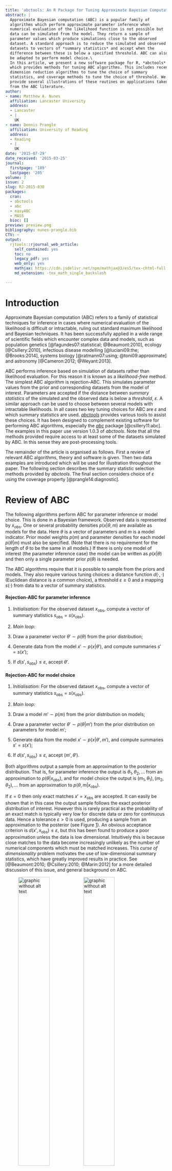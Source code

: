```yaml
---
title: 'abctools: An R Package for Tuning Approximate Bayesian Computation Analyses'
abstract: |
  Approximate Bayesian computation (ABC) is a popular family of
  algorithms which perform approximate parameter inference when
  numerical evaluation of the likelihood function is not possible but
  data can be simulated from the model. They return a sample of
  parameter values which produce simulations close to the observed
  dataset. A standard approach is to reduce the simulated and observed
  datasets to vectors of *summary statistics* and accept when the
  difference between these is below a specified threshold. ABC can also
  be adapted to perform model choice.\
  In this article, we present a new software package for R, *abctools* 
  which provides methods for tuning ABC algorithms. This includes recent
  dimension reduction algorithms to tune the choice of summary
  statistics, and coverage methods to tune the choice of threshold. We
  provide several illustrations of these routines on applications taken
  from the ABC literature.
author:
- name: Matthew A. Nunes
  affiliation: Lancaster University
  address:
  - Lancaster
  - |
    UK
- name: Dennis Prangle
  affiliation: University of Reading
  address:
  - Reading
  - |
    UK
date: '2015-07-29'
date_received: '2015-03-25'
journal:
  firstpage: '189'
  lastpage: '205'
volume: 7
issue: 2
slug: RJ-2015-030
packages:
  cran:
  - abctools
  - abc
  - easyABC
  - MASS
  bioc: []
preview: preview.png
bibliography: nunes-prangle.bib
CTV: ~
output:
  rjtools::rjournal_web_article:
    self_contained: yes
    toc: no
    legacy_pdf: yes
    web_only: yes
    mathjax: https://cdn.jsdelivr.net/npm/mathjax@3/es5/tex-chtml-full.js
    md_extension: -tex_math_single_backslash

---
```


::: article
# Introduction {#sec:intro}

Approximate Bayesian computation (ABC) refers to a family of statistical
techniques for inference in cases where numerical evaluation of the
likelihood is difficult or intractable, ruling out standard maximum
likelihood and Bayesian techniques. It has been successfully applied in
a wide range of scientific fields which encounter complex data and
models, such as population genetics
[@fagundes07:statistical; @Beaumont:2010], ecology [@Csillery:2010],
infectious disease modelling [@luciani09:the; @Brooks:2014], systems
biology [@ratmann07:using; @toni09:approximate] and astronomy
[@Cameron:2012; @Weyant:2013].

ABC performs inference based on simulation of datasets rather than
likelihood evaluation. For this reason it is known as a
*likelihood-free* method. The simplest ABC algorithm is rejection-ABC.
This simulates parameter values from the prior and corresponding
datasets from the model of interest. Parameters are accepted if the
distance between *summary statistics* of the simulated and the observed
data is below a *threshold*, $\varepsilon$. A similar approach can be
used to choose between several models with intractable likelihoods. In
all cases two key tuning choices for ABC are $\varepsilon$ and which
summary statistics are used.
[*abctools*](https://CRAN.R-project.org/package=abctools) provides
various tools to assist these choices. It has been designed to
complement existing software for performing ABC algorithms, especially
the [*abc*](https://CRAN.R-project.org/package=abc) package
[@csillery11:abc]. The examples in this paper use version 1.0.3 of
*abctools*. Note that all the methods provided require access to at
least some of the datasets simulated by ABC. In this sense they are
post-processing tools.

The remainder of the article is organised as follows. First a review of
relevant ABC algorithms, theory and software is given. Then two data
examples are introduced which will be used for illustration throughout
the paper. The following section describes the summary statistic
selection methods provided by *abctools*. The final section considers
choice of $\varepsilon$ using the coverage property
[@prangle14:diagnostic].

# Review of ABC

The following algorithms perform ABC for parameter inference or model
choice. This is done in a Bayesian framework. Observed data is
represented by $x_{\text{obs}}$. One or several probability densities
$p(x|\theta,m)$ are available as models for the data. Here $\theta$ is a
vector of parameters and $m$ is a model indicator. Prior model weights
$p(m)$ and parameter densities for each model $p(\theta|m)$ must also be
specified. (Note that there is no requirement for the length of $\theta$
to be the same in all models.) If there is only one model of interest
(the parameter inference case) the model can be written as $p(x|\theta)$
and then only a single parameter prior $p(\theta)$ is needed.

The ABC algorithms require that it is possible to sample from the priors
and models. They also require various tuning choices: a distance
function $d(\cdot,\cdot)$ (Euclidean distance is a common choice), a
threshold $\varepsilon\geq 0$ and a mapping $s(\cdot)$ from data to a
vector of summary statistics.

#### Rejection-ABC for parameter inference

1.  *Initialisation:* For the observed dataset $x_{\text{obs}}$, compute
    a vector of summary statistics $s_{\text{obs}}=s(x_{\text{obs}})$.

2.  *Main loop:*

3.  Draw a parameter vector $\theta'\sim p(\theta)$ from the prior
    distribution;

4.  Generate data from the model $x'\sim p(x|\theta')$, and compute
    summaries $s'=s(x')$;

5.  If $d(s', s_{\text{obs}}) \leq \varepsilon$, accept $\theta'$.

#### Rejection-ABC for model choice

1.  *Initialisation:* For the observed dataset $x_{\text{obs}}$, compute
    a vector of summary statistics $s_{\text{obs}}=s(x_{\text{obs}})$.

2.  *Main loop:*

3.  Draw a model $m' \sim p(m)$ from the prior distribution on models;

4.  Draw a parameter vector $\theta'\sim p(\theta|m')$ from the prior
    distribution on parameters for model $m'$;

5.  Generate data from the model $x'\sim p(x|\theta',m')$, and compute
    summaries $s'=s(x')$;

6.  If $d(s', s_{\text{obs}}) \leq \varepsilon$, accept $(m', \theta')$.

Both algorithms output a sample from an approximation to the posterior
distribution. That is, for parameter inference the output is
$\theta_1, \theta_2, \ldots$ from an approximation to
$p(\theta | x_{\text{obs}})$, and for model choice the output is
$(m_1, \theta_1), (m_2, \theta_2), \ldots$ from an approximation to
$p(\theta, m | x_{\text{obs}})$.

If $\varepsilon=0$ then only exact matches $x'=x_{\text{obs}}$ are
accepted. It can easily be shown that in this case the output sample
follows the exact posterior distribution of interest. However this is
rarely practical as the probability of an exact match is typically very
low for discrete data or zero for continuous data. Hence a tolerance
$\varepsilon>0$ is used, producing a sample from an approximation to the
posterior (see Figure [1](#fig:rejabc)). An obvious acceptance criterion
is $d(x',x_{\text{obs}}) \leq \varepsilon$, but this has been found to
produce a poor approximation unless the data is low dimensional.
Intuitively this is because close matches to the data become
increasingly unlikely as the number of numerical components which must
be matched increases. This *curse of dimensionality* problem motivates
the use of low-dimensional summary statistics, which have greatly
improved results in practice. See
[@Beaumont:2010; @Csillery:2010; @Marin:2012] for a more detailed
discussion of this issue, and general background on ABC.

<figure id="fig:rejabc">
<p><img src="data.png" style="width:48.0%"
alt="graphic without alt text" /><img src="data2.png"
style="width:48.0%" alt="graphic without alt text" /></p>
<figcaption>Figure 1: A pictorial illustration of the rejection-ABC
algorithm for inference in a single parameter model (details omitted).
The left panel shows simulated parameters and datasets. The solid
horizontal line shows the observed data, and the dashed lines show
acceptance boundaries. The right panel is a histogram and kernel density
estimate of the accepted parameter values. These approximate the
posterior distribution. <span id="fig:rejabc"
label="fig:rejabc"></span></figcaption>
</figure>

Two crucial tuning choices in rejection-ABC are the tolerance
$\varepsilon$ and the summary statistics $s(\cdot)$. Several approaches
have been proposed in the literature to address these choices.
*abctools* implements a range of such summary statistic selection
methods and a method for choosing $\varepsilon$ based on
[@prangle14:diagnostic]. Note that there are many other methods: for
example see [@blum13:a] for a recent review of ABC summary statistic
selection methods and [@csillery11:abc] for choice of $\varepsilon$ by
cross-validation.

There are several ABC algorithms which are more efficient than
rejection-ABC. These concentrate on simulating from models and parameter
values close to previously successful values. These include Markov chain
Monte Carlo [@marjoram03:markov; @sisson+f11] and sequential Monte Carlo
(SMC) techniques
[@sisson07:sequential; @toni09:approximate; @beaumont09:adaptivity; @delmoral12:an].
A complementary approach is to post-process ABC output to reduce the
approximation in using $\varepsilon>0$ by adjusting accepted parameter
values via regression onto the observed summary statistics
[@beaumont02:approximate; @blum10:nonlinear]. In both cases tuning
$\varepsilon$ and $s(\cdot)$ remains of crucial importance. All of the
*abctools* methods can be used with post-processing. Also, all of the
summary statistic selection methods can be adapted for use with other
ABC algorithms and the details of this are discussed below. However the
approach to tuning $\varepsilon$ is applicable to rejection-ABC only.
The reason is that ABC must be repeated under many different
observations, and this is only computationally feasible under
rejection-ABC as the same simulations can be reused each time. Some
alternative methods have been proposed for the choice of $\varepsilon$
in ABC-SMC algorithms, see for example
[@drovandi11:likelihood; @delmoral12:an; @lenormand13:adaptive].

## Existing software

This section details existing software available for ABC, then outlines
how *abctools* provides previously unavailable methodology and how it
can be used alongside other software. Existing software is detailed in
Table [1](#tab:software).

::: {#tab:software}
  ----------------------------------------------------------------------------------------------------------------------------------------------------------------------------------------------------------
  Name                                                      References                                                           Stand-alone            Platform         Models
  --------------------------------------------------------- -------------------------------------------------------------------- ---------------------- ---------------- -----------------------------------
  *abc*                                                     [@csillery11:abc]                                                    No (R package)         All              General

  ABCreg                                                    [@thornton09:automating]                                             Yes                    Linux, OS X      General

  [*easyABC*](https://CRAN.R-project.org/package=easyABC)   [@Jabot:2013]                                                        No (R package)         All              General

  ABCtoolbox                                                [@wegmann10:ABCtoolbox]                                              Yes                    Linux, Windows   Genetics

  Bayes-SSC                                                 [@anderson05:serial]                                                 Yes                    All              Genetics

  DIY-ABC                                                   [@cornuet08:inferring; @cornuet10:inference; @cornuet2014:diyabc2]   Yes                    All              Genetics

  msBayes                                                   [@hickerson07:msbayes]                                               Yes                    Linux, OS X      Genetics

  MTML-msBayes                                              [@huang11:mtml]                                                      Yes                    Linux, OS X      Genetics

  onesamp                                                   [@tallmon08:computer]                                                Yes (web interface)    All              Genetics

  PopABC                                                    [@lopes09:popabc]                                                    Yes                    All              Genetics

  REJECTOR                                                  [@jobin08:rejector]                                                  Yes                    All              Genetics

  EP-ABC                                                    [@barthelme:epabc]                                                   No (MATLAB toolbox)    All              State space models (and related)

  ABC-SDE                                                   [@picchini:abcsde]                                                   No (MATLAB toolbox)    All              Stochastic differential equations

  ABC-SysBio                                                [@liepe10:abc]                                                       Yes (Python scripts)   All              Systems biology
  ----------------------------------------------------------------------------------------------------------------------------------------------------------------------------------------------------------

  : Table 1: Software for ABC. "All" regarding platform refers to Linux,
  OS X (Mac) and Windows.
:::

The software varies widely in which ABC algorithms are implemented. Of
the two R packages, *abc* implements ABC-rejection with many methods of
regression post-processing, while *easyABC* implements a wider suite of
ABC algorithms but not post-processing. For full details of the other
software see the references in Table [1](#tab:software).

Some of the available software packages provide methods for selecting
summary statistics. A projection method based on partial least squares
[@wegmann09:efficient] is available in *ABCtoolbox*, and one for model
choice based on linear discriminant analysis [@Estoup:2012] in
*DIY-ABC*. Another category of methods is *regularisation techniques*,
for example via ridge regression [@blum10:nonlinear; @blum13:a]. Ridge
regression regularisation is implemented in the R package *abc*; see
[@csillery11:abc] for more details. The *abc* package also provide a
method to choose $\varepsilon$ by cross-validation.

The *abctools* package has been designed to complement the existing
software provision of ABC algorithms by focusing on tools for tuning
them. It implements many previously unavailable methods from the
literature and makes them easily available to the research community.
The software has been structured to work easily in conjunction with the
*abc* package, but the package also has the flexibility to be used with
other ABC software. This is discussed below (under "[4.4](#sec:other)"),
along with details of how the package framework can be used to implement
further emerging methodology for summary statistic selection and
construction.

# Data examples {#sec:data}

## Summaries of genetic variation {#sec:gendata}

The first dataset represents data generated from a commonly used model
in population genetics. Specifically, the *abctools* package contains
the two datasets `coal` and `coalobs`. The dataset `coal` is a matrix of
dimension `100000 x 9`, representing parameters and summaries generated
from an infinite-sites coalescent model for genetic variation (see
@Nordborg07 for more details). In particular, the parameters of interest
are the scaled mutation rate, $\tilde{\theta}$, and the scaled
recombination rate, $\rho$; columns 3--9 are data summaries, namely the
number of segregating sites ($C_1$); the pairwise mean number of
nucleotidic differences ($C_3$); the mean $R^2$ across pairs separated
by $<10\%$ of the simulated genomic regions ($C_4$); the number of
distinct haplotypes ($C_5$); the frequency of the most common haplotype
($C_6$) and the number of singleton haplotypes $(C_7)$. The summary
$C_2$ (column 4) is a spurious statistic, namely a standard uniform
random deviate.

The data `coalobs` is a matrix of dimension `100 x 9`, representing
similar instances of summary statistics from the model and associated
parameters; these can be treated as observed data. Similar data were
analysed in simulations in [@joyce08:approximately] and [@nunes10:on].
The datasets can be loaded with `data(coal)` and `data(coalobs)`
respectively.\
A bigger dataset with $10^6$ rows of similar summaries can be loaded
using the code:

``` r
> mycon <- url("http://www.maths.lancs.ac.uk/~nunes/ABC/coaloracle.rda")
> load(mycon)
> close(mycon)
```

## g-and-k distribution {#sec:gkdata}

The g-and-k distribution, used in various applications such as finance
and environmental modelling, is a family of distributions which is
specified by its quantile distribution, but does not have a closed form
expression for its density [@rayner02:numerical]. Data can easily be
simulated by the inversion method. The dataset included in the
*abctools* package is a matrix of dimension `100000 x 11` consisting of
`n = 100000` simulations of 4 parameters (A, B, g and k), together with
7 summary statistics representing the octiles of 1000 independent draws
given the corresponding parameters. Such quantiles have been used for
inference in an ABC context by [@drovandi11:likelihood] and
[@fearnhead12:constructing], amongst others.

The dataset can be loaded using the code:

``` r
> mycon <- url("http://www.maths.lancs.ac.uk/~nunes/ABC/gkdata.rda")
> load(mycon)
> close(mycon)
```

The code used to generate these simulations is available at
<http://www.maths.lancs.ac.uk/~nunes/ABC/gksim.R>.

# Summary statistics selection {#sec:summstat}

Identifying an informative and low-dimensional set of summaries to
represent high dimensional data for use in ABC methods is of high
importance for meaningful posterior inference; a number of methods to
achieve this have been proposed in the statistical literature. We assume
there is a prespecified set of *input statistics* of the data
$z(x)=\{z_1,\dots,z_k\}$. This may be the raw data, or some
transformations believed to be informative. Techniques for choosing ABC
summary statistics fall into several categories, including: methods that
select a *best subset* of $z$ [@joyce08:approximately; @nunes10:on] and
secondly, *projection techniques* that project $z$ onto a lower
dimensional space
[@wegmann09:efficient; @blum10:nonlinear; @fearnhead12:constructing]. A
review of methods for choosing summary statistics, including those
mentioned above, can be found in [@blum13:a]. This study found that when
$k$ was relatively small, best subset methods were generally preferable,
and otherwise projection techniques performed better.

In what follows we describe the implementations of a number of methods
for choosing summary statistics in the *abctools* package, namely the
*approximate sufficiency* algorithm of [@joyce08:approximately]; the
entropy criterion and two-stage methods of [@nunes10:on], and the
*semi-automatic ABC* projection technique of
[@fearnhead12:constructing]. For summary statistics selection the user
must simulate parameters and data and supply these to the package. The
resulting summary statistics can then be passed to another package to
perform ABC. This form of operation makes *abctools* particularly suited
to rejection-ABC. Note however, that many of the main routines in this
section have similar arguments, indicative of the flexible and modular
nature of the package. Indeed, the final part of this section discusses
the `selectsumm` wrapper function which can be used to implement any of
the methods, as well as using *abctools* with other user-defined ABC
routines.

## Best subset methods {#sec:subset}

As outlined above, the principle of summary subset selection methods is
to select a subset of informative statistics $s_A \subseteq z$ for use
in ABC inference, such as the rejection-ABC algorithm described above.
In this section we outline the implementations of some of these "best
subset" algorithms for summary selection.

#### Subset selection via approximate sufficiency.

[@joyce08:approximately] introduced a method of summary selection based
on a measure of approximate sufficiency. The idea of the sufficiency
criterion is that, if a (sub)set of summaries is sufficient for
$\theta$, then adding an extra statistic won't affect the posterior
distribution for $\theta$. Motivated by this observation, the algorithm
of [@joyce08:approximately] sequentially tests the potential inclusion
of individual statistics into the set $s_A$, accepting them if the
change in the corresponding posterior density approximation exceeds a
threshold. The change in the posterior is deemed sufficient if
$$\label{eq:Rk}  
\left| \frac{p_{ABC}\left(\theta | z_1,\dots,z_{k-1},z_k\right)}{p_{ABC}\left(\theta| z_1,\dots, z_{k-1}\right)} -1 \right| > T(\theta),   (\#eq:Rk)$$
where $p_{ABC}$ denotes a histogram estimator approximation of the
posterior density. See Section 5 of [@joyce08:approximately] for details
of how the threshold $T(\theta)$ is defined. Note that due to the form
of the criterion \@ref(eq:Rk), the test is at present only suitable for
single parameter inference.

The hypothesis test is performed by the *abctools* function `AS.test`.
The function has inputs `x1` and `x2`, representing approximate
posterior samples for the density *without* or *including* the statistic
being tested, respectively. The test returns a Boolean variable (`TRUE`
or `FALSE`) indicating whether the second posterior sample (as
represented by `x2`) is sufficiently different from the first posterior
sample `x1`.

As an example of this, running the code

``` r
> unif.sample <- runif(10000); norm.sample <- rnorm(10000)
> AS.test(x1 = unif.sample, x2 = norm.sample)
[1] TRUE
```

results in a statement that the two posterior samples `x1` and `x2` are
judged to be statistically different.

To decide on the final set of summaries, the test is performed as a
sequential search, testing candidate statistics from $z$ in turn. The
final subset $s_A$ is dependent on the order in which statistics from
$z$ are tested for inclusion; in practice, this order is random. The
sequential testing procedure is implemented in the *abctools* function
`AS.select`. The main arguments of the function are:

obs

:   Input statistics corresponding to observed data,
    $z(x_{\text{obs}})$. This is a matrix of dimension `ndatasets x k`.

param

:   Simulated parameters (drawn from a prior) which were used to
    generate simulated data under the model; a matrix of dimension
    `nsims x p`.

sumstats

:   Input statistics $z(x)$ generated using the model with the
    parameters `param`; a matrix of dimension `nsims x k`.

After performing the summary search procedure, the `AS.select` function
returns the final subset of statistics $s_A$ in the `best` component of
the output. if the optional `trace` argument is set to `TRUE` (the
default), the function will print messages to inform the user about the
summary statistics search.

An example of using the `AS.select` function using the coalescent data
described above is shown below.

``` r
> data(coal); data(coalobs)     
> param <- coal[, 2]
> simstats <- coal[, 3:9]
> obsstats <- matrix(coalobs[1, 3:9], nrow = 1)  
> set.seed(1)
> ASchoice <- AS.select(obsstats, param, simstats)
Sumstat order for testing is: 2 3 6 4 1 7 5 
Current subset is: empty Test adding: 2 
Empty subset not allowed - add 

Current subset is: 2  Test adding: 3 
No significant change to ABC posterior - don't add 

Current subset is: 2  Test adding: 6 
No significant change to ABC posterior - don't add 

Current subset is: 2  Test adding: 4 
No significant change to ABC posterior - don't add 

Current subset is: 2  Test adding: 1 
No significant change to ABC posterior - don't add 

Current subset is: 2  Test adding: 7 
Significant change to ABC posterior - add 

Consider removing previous summaries
Current subset is: 2 7  Test removing: 2 
No significant change to ABC posterior - remove

Current subset is: 7  Test adding: 5 
No significant change to ABC posterior - don't add 

Selected summaries: 7 

> ASchoice$best
[1] 7
```

The result of the sequential search is that out of the summary subsets
tested, the single summary subset $\{C_7\}$ is judged to be the most
informative.

#### Subset selection via minimising an information criterion.

Another sequential search algorithm for summary statistics in the
*abctools* package is the flexible *minimum criterion* function
`mincrit`. Essentially, this function cycles through each subset of
summaries in turn, and computes a specified criterion on the ABC
posterior sample produced with that particular set of summaries. The
best subset $s_A$ is judged to be that which minimises the criterion
over all possible subsets of statistics. The search proposed in
[@nunes10:on] suggests minimising the $\kappa$-nearest neighbour
entropy, $E$ of the posterior sample
$$\label{eq:nnent}
\hat{E}=\log \left[\frac{\pi^{p/2}}{\Gamma(p/2{+}1)} \right] - \psi(\kappa) +\log n+\frac{p}{n} \sum_{i=1}^{n} \log R_{i,\kappa},   (\#eq:nnent)$$
where $p$ is the dimension of the parameter vector $\theta$,
$\psi(\cdot)$ denotes the digamma function, and where $R_{i,\kappa}$
denotes the Euclidean distance from $\theta^i$ to its $\kappa$-th
closest neighbour in the posterior sample [@singh03:nearest].
[@nunes10:on] follow [@singh03:nearest] in using $\kappa=4$ for reasons
of numerical stability. [@blum13:a] extend this entropy expression for
weighted posterior samples. This entropy calculation in \@ref(eq:nnent)
is computed in *abctools* using the `nn.ent` function. For example, for
the 4th nearest neighbour entropy calculation for a posterior sample
`psample`, one would use the command

``` r
> nn.ent(psample, k = 4) 
```

The `mincrit` function has many of the same arguments as the `AS.select`
function above, including `obs`, `param` and `sumstats`, see the
`mincrit` function documentation in the package *abctools* for a full
list. Other function arguments include `crit`, which specifies the
criterion to minimise. The default for this is `nn.ent`. The heuristic
for this criterion as suggested by [@nunes10:on] is that the entropy
measures how concentrated the posterior is, and thus how much
information is contained within the sample. However, other measures of
spread or informativeness could be used in the `crit` argument instead
of `nn.ent`.

Since `mincrit` performs an exhaustive search of all subsets of $z$,
which can potentially be computationally intensive, the function has
been designed to allow the user to decrease the number of computations
by restricting the search to particular subsets of interest. In
particular, as with the `AS.select` function, the user can limit the
search to subsets of a maximum size, using the `limit` argument.
Internally, this calls the function `combmat` to produce subsets on
which to perform the criterion. For example `combmat(4)` produces a
matrix of all subsets of size $4$, whereas the code
`combmat(4, limit = 2)` computes a matrix of all $10$ subsets of size 2
and below from 4 statistics, each row of the matrix indicating which of
the 4 statistics are included in the subset:

``` r
     C1 C2 C3 C4
 [1,]  1  0  0  0
 [2,]  0  1  0  0
 [3,]  0  0  1  0
 [4,]  0  0  0  1
 [5,]  1  1  0  0
 [6,]  1  0  1  0
 [7,]  1  0  0  1
 [8,]  0  1  1  0
 [9,]  0  1  0  1
[10,]  0  0  1  1
```

In addition, the search can be limited by setting the argument `sumsubs`
to a particular subset of initial summaries. This has the effect of only
considering subsets containing those statistics. Alternatively, with the
argument `do.only`, the user can specify certain summary subsets to
consider. This can either be in matrix format like the output from
`combmat`, or a vector of indices indicating rows of `combmat(k)` for
which to compute the `crit` criterion.

To run the minimum criterion search algorithm, one could do:

``` r
> entchoice <- mincrit(obsstats, param, simstats, crit = nn.ent, 
+                      do.only = 1:30) 
```

This would only consider the first 30 subsets as specified in
`combmat(ncol(obsstats))`.

The `mincrit` function returns a list object with the following
components:

critvals

:   If `do.crit = TRUE`, a matrix representing the computed `crit`
    criterion values.

best

:   A matrix representing the best subset (which minimises `crit`).

posssubs

:   A matrix (or vector) of subsets considered by the search algorithm.
    This component reflects the choice of input `do.only`.

sumsubs

:   The index of the initial pool of statistics considered in the
    search. By default, this is set to `1:ncol(obsstats)`.

The best subset is judged to be the $20^{th}$ subset in the search,
$\{C_3,C_5\}$, as seen from the `best` component of the output:

``` r
> entchoice$best
   [,1] [,2]
20    3    5
```

#### Two stage procedure.

As a refinement of the entropy-based summary selection procedure,
[@nunes10:on] propose running a second summary search based on the best
subset found by minimum entropy. The closest *simulated* datasets to
$x_{\text{obs}}$ are identified using the summaries chosen in the first
stage. The number of these close datasets is controlled by the argument
`dsets`. The second stage selects a subset of summaries which minimises
a measure of true posterior loss when ABC is performed on these
datasets. This is done by comparing the ABC output to the true
generating parameter values by some criterion. The default is
calculating relative sum of squares error (RSSE). Since this second
stage is effectively a search similar in form to that performed by
`mincrit`, the functionality of `mincrit` is exploited by calling it
internally within `stage2`. By default, the posterior loss minimisation
is computed with the function `rsse`. The argument `init.best` specifies
which subset to use as a basis to perform the second ABC analysis, e.g.,
the best subset chosen by the minimum entropy criterion. Other arguments
to this function mimic those of `mincrit`.

An example call for this function is

``` r
> twostchoice <- stage2(obsstats, param, simstats, dsets = 25, 
+                       init.best = 20, do.only = 1:30)
> twostchoice$best 
   [,1] [,2]
21    3    6
```

The output object is the same as that of `mincrit`, with the exception
that in addition, `stage2` also returns the `dsets` simulated datasets
deemed closest to the observed data $z_{\text{obs}}$.

## Semi-automatic ABC {#sec:projection}

When the set of input statistics $z(x)=(z_1,z_2,\ldots,z_k)$ is large,
it is computationally inefficient to search all possible subsets.
Furthermore, good summary statistics for ABC may not be individual
$z_i$s but combinations e.g., their mean. *Semi-automatic ABC*
[@fearnhead12:constructing] is a projection method which attempts to
find linear combinations which are informative about $\theta$ by fitting
a regression. This produces a low dimensional vector of summaries as
there is one for each parameter, i.e.,
$\hat{\theta}_i(z) = \beta_{i0} + \sum_{j=1}^k \beta_{ij} z_j$ for
$1 \leq i \leq p$ where $p$ is the dimension of $\theta$. The summaries
are estimators of the conditional posterior parameter mean
$E(\theta|x)$. As theoretical support, @fearnhead12:constructing prove
that ABC using $s(x)=E(\theta|x)$ (i.e., perfect estimators) and
$\varepsilon=0$ would minimise a posterior loss function reflecting the
quality of point estimators.

Linear regression is a crude tool to estimate $E(\theta|x)$ so some
further steps are proposed. These require some user input, which is why
the method is referred to as *semi*-automatic. Firstly the set of input
statistics $z$ must be carefully chosen. For this method it should be
composed of many potentially informative data features. These could
include the raw data and various non-linear transformations for example.
Secondly it is recommended to only fit the regression locally to the
main posterior mass by using the following steps.

1.  Perform an ABC pilot run using summary statistics chosen
    subjectively or using another method. Use this to determine the
    region of main posterior mass, referred to as the *training region*.

2.  Simulate parameters $\theta_{train}^j$ from the prior truncated to
    the training region and corresponding datasets $x_{train}^j$ for
    $1 \leq j \leq N$.

3.  Fit regressions as detailed above for various choices of $z=z(x)$.

4.  Choose the best fitting regression (e.g., using BIC) and run ABC
    using the corresponding summaries. For robustness it is necessary to
    truncate the prior to the training region; our experience is that
    without such truncation artefact posterior modes may appear outside
    the training region.

Note that in rejection-ABC the same simulations can be used for the
pilot ABC, training and main ABC steps, if desired. Also, step 1 can be
omitted and the entire parameter space used as the training region. This
is simpler, but empirical evidence shows that in some situations the
training step is crucial to good performance
[@fearnhead12:constructing; @blum13:a].

*abctools* provides two functions for semi-automatic ABC. To facilitate
a quick analysis, `semiauto.abc` performs a simple complete analysis;
this uses rejection-ABC, avoids selecting a training region (i.e., it
uses the full parameter space instead), and uses a single prespecified
choice of $z$. To allow the user to implement the full method, `saABC`
implements step 3 only. We describe only the former here as the latter
is a very straightforward function. The main arguments of `semiauto.abc`
are:

obs

:   Input statistics corresponding to observed data. This is a matrix of
    dimension `ndatasets x k`. In fact only a subset
    $z'(x_{\text{obs}})$ need be supplied. The full vector
    $z(x_{\text{obs}})$ consists of deterministic transformations of
    these specified by `satr`.

param

:   Simulated parameters (drawn from a prior) which were used to
    generate simulated data under the model; a matrix of dimension
    `nsims x p`.

sumstats

:   Input statistics $z'(x)$ generated using the model with the
    parameters `param`; a matrix of dimension `nsims x k`.

satr

:   A `list` of *functions*, representing the vector of transformations
    to perform on the features `sumstats`, with which to estimate the
    relationship to the parameters $\theta$. For more details, see the
    examples below.

Other arguments to the function are the same as `mincrit`; see the
`saABC` documentation for more details.

To perform semi-automatic ABC using the vector of elementwise
transformations $(z',{z'}^2,{z'}^3,{z'}^4)$, one could use the function
call:

``` r
> saabc <- semiauto.abc(obsstats, param, simstats, 
+                       satr = list(function(x) {
+                         outer(x, Y = 1:4, "^")})) 
```

Alternatively, the same transformations could be specified by setting
`satr` to `list(function(x) cbind(` `x, x^2, x^3, x^4))`. This
alternative way of choosing this argument uses a single `function` which
outputs all four transformations as a vector.

The output from the `semiauto.abc` function is similar to that of
`mincrit`, except that the output object also has a component `sainfo`,
containing relevant choices of arguments pertaining to the ABC runs in
steps 1 and 4 above. More specifically, the `sainfo` component is a list
with information about the simulations used to perform each of the ABC
runs, as well as the vector of transformations `satr`.

An example of `semiauto.abc` on the g-and-k dataset is as follows. The
corresponding results and an analysis on another dataset are shown in
Figure [2](#fig:semi-auto gk).

``` r
> mycon <- url("http://www.maths.lancs.ac.uk/~nunes/ABC/gkdata.rda")
> load(mycon)
> close(mycon)
> params <- gkdata[, 1:4]
> octiles <- gkdata[, 5:11]
> obs <- octiles[9, ]
> tfs <- list(function(x){cbind(x, x^2, x^3, x^4)})
> saabc <- semiauto.abc(obs = obs, param = params, sumstats = octiles, 
+                       satr = tfs, overlap = TRUE, saprop = 1,
+                       abcprop = 1, tol = 0.001, method = "rejection",
+                       final.dens = TRUE) 
> dens <- kde2d(saabc$post.sample[, 1], saabc$post.sample[, 2])
> filled.contour(dens, xlab = "A", ylab = "B")
```

<figure id="fig:semi-auto gk">
<p><img src="sagk1.png" style="width:48.0%"
alt="graphic without alt text" /><img src="sagk2.png"
style="width:48.0%" alt="graphic without alt text" /></p>
<figcaption>Figure 2: Joint posterior densities for two datasets for the
(A, B) g-and-k distribution parameters, based on summary statistics
chosen by semi-automatic ABC. The true parameter values are indicated by
crosses. <span id="fig:semi-auto gk"
label="fig:semi-auto gk"></span></figcaption>
</figure>

An example on the `coal` data is as follows. Results are shown in Figure
[3](#fig:semi-auto-coal).

``` r
> data(coal)
> data(coalobs)
> coalparams <- coal[, 1:2]
> coaldata <- coal[, 3:9]
> coalobs <- coal[1, 3:9]
> mytf <- list(function(x){cbind(x, x^2, x^3, x^4)})
> saabc.coal <- semiauto.abc(obs = coalobs, param = coalparams,
+                            sumstats = coaldata, satr = mytf,
+                            tol = 0.001, overlap = TRUE, saprop = 1,
+                            abcprop = 1, method = "rejection",
+                            final.dens = TRUE)
> dens.coal <- kde2d(saabc.coal$post.sample[, 1],
+                    saabc.coal$post.sample[, 2])
> filled.contour(dens.coal, xlab = "theta", ylab = "rho")
```

![Figure 3: Joint posterior densities for the `coal` example, based on
summary statistics chosen by semi-automatic ABC. The true parameter
values are indicated by crosses. []{#fig:semi-auto-coal
label="fig:semi-auto-coal"}](sacoal.png){#fig:semi-auto-coal
width="100%" alt="graphic without alt text"}

## The `selectsumm` convenience wrapper {#sec:selectsumm}

The summary selection methods described in this section can be used with
the individual functions as described above. Alternatively, the
*abctools* package contains a convenient generic function `selectsumm`,
with which any of the summary statistics choice algorithms can be
performed. The argument `ssmethod` can be any of the functions described
above, for example `mincrit`. Note that any other arguments to the
`ssmethod` function can be passed to `selectsumm` easily. In particular,
many of the summary selection routines have common optional arguments,
for example

obspar

:   An optional matrix of true parameters corresponding to the observed
    summaries `obs`. This is useful if the function is used to test
    summary selection techniques on fake observed data (for which you
    know the generating parameters).

abcmethod

:   A function which performs an ABC algorithm, for example the `abc`
    function from the *abc* R package. Other user-defined functions can
    also be supplied; see below for more details. By default, the
    `ssmethod` function uses the `abc` rejection-ABC algorithm, with a
    tolerance of `tol = 0.01`.

limit

:   An (optional) integer value indicating whether to limit the search
    to subsets of a particular maximum size. For example, `limit = 3`
    would only consider potential subsets of statistics $s_A$ with
    $|s_A|=3$, see the subset selection section for more details.

do.err

:   A logical variable indicating whether the simulation error should be
    computed to assess the performance of the selection algorithm. This
    is only relevant if `obspar` is supplied.

final.dens

:   A logical variable. If `final.dens = TRUE`, then the final
    approximate posterior sample is returned, resulting from the ABC
    algorithm (`abcmethod`) using the final subset of summaries $s_A$.

errfn

:   A function used to compute the simulation error between the
    posterior sample and the generating parameter values `obspar`. An
    example of such a function included in the *abctools* package is the
    relative sum of squares error (RSSE), computed using the function
    `rsse`.

Note that the `selectsumm` function can perform summary selection for
any number of observed summary vectors; the function implements the
`ssmethod` on each row of the `obsstats` argument. Examples of the
`selectsumm` function call are

``` r
> ASchoice <- selectsumm(obsstats, param, simstats, ssmethod = AS.select)
```

or

``` r
> mycon <- url("http://www.maths.lancs.ac.uk/~nunes/ABC/gkdata.rda")
> load(mycon)
> close(mycon)
> param <- gkdata[, 1:2]                # A and B parameters
> simstats <- gkdata[, 5:11]
> obsstats <- gkdata[9:10, 5:11]        # treated as real data
> entchoicegk <- selectsumm(obsstats, param, simstats, ssmethod = mincrit, 
+                           crit = nn.ent, limit = 3, final.dens = TRUE, 
+                           do.err = TRUE, obspar = gkdata[9:10, 1:2])
> entchoicegk$best 
   S1 S2 S3 S4 S5 S6 S7
23  0  0  0  1  1  0  0
23  0  0  0  1  1  0  0
```

If `do.err = TRUE`, then the inference error (as compared with the truth
in `obspar`) is computed using the `errfn` function and is also returned
in the `err` component of the function output. In addition, if
`final.dens = TRUE` the output list element `post.sample` will contain
the approximate posterior sample from the ABC inference corresponding to
using $s_A$ in the `abcmethod` ABC inference function. For example, for
the `entchoicegk` object, the approximate posterior sample corresponds
to the algorithm `abcmethod` using the subset (of size $\leq 3$) with
the lowest entropy. The resulting bivariate posterior density can then
be seen by using the command `kde2d` from package
[*MASS*](https://CRAN.R-project.org/package=MASS) [@MASS]:

``` r
> dens1 <- kde2d(entchoicegk$post.sample[, 1, 1], 
+                entchoicegk$post.sample[, 2, 1])
> dens2 <- kde2d(entchoicegk$post.sample[, 1, 2],
+                entchoicegk$post.sample[, 2, 2])
> filled.contour(dens1, xlab = "A", ylab = "B")
> filled.contour(dens2, xlab = "A", ylab = "B")
```

The resulting posterior densities are shown in Figure [4](#fig:entdens).

<figure id="fig:entdens">
<p><img src="gke1b.png" style="width:48.0%"
alt="graphic without alt text" /><img src="gke2b.png"
style="width:48.0%" alt="graphic without alt text" /></p>
<figcaption>Figure 4: Joint posterior densities for two datasets for the
(A, B) g-and-k distribution parameters, based on the <span
class="math inline">{<em>s</em><sub>4</sub>, <em>s</em><sub>5</sub>}</span>
statistics, as chosen by the minimum entropy subset selection method.
The true parameter values are indicated by crosses. <span
id="fig:entdens" label="fig:entdens"></span></figcaption>
</figure>

Any other arguments to be passed to the function specified by the
`abcmethod` argument can also be included. For more details on the
optional arguments for the `abc` function see [@csillery11:abc].

## Using other ABC algorithms with *abctools* {#sec:other}

The flexibility of the *abctools* package can be exploited by using
user-defined ABC algorithm implementations through the `abcmethod`
argument to all of the ABC summary choice methods, namely `AS.select`,
`mincrit`, `stage2` and `semiauto.abc`, or the convenience wrapper
`selectsumm`, described above. The only constraint on the user's code
for the ABC method is that it must return an object with a component
named either `adj.values` or `unadj.values` containing the approximate
posterior sample, to (minimally) mimic a return object of class `"abc"`.
For example, if one had written a function `likefreemcmc` to perform
likelihood-free Markov chain Monte Carlo, one could use this in
combination with a minimal criterion computed on the resulting (MCMC)
posterior samples using the code:

``` r
> mcmcabc <- mincrit(obsstats, param, simstats, abcmethod = likefreemcmc)
```

To use *abctools* within ABC inference methods implemented by generic
software, simply supply an appropriate R wrapper function to the
`abcmethod` argument.

User-defined ABC summary selection methods can be accommodated with the
*abctools* package. A new *projection* method, `projABC` say, could be
implemented using the wrapper `selectsumm` as follows:

``` r
> projchoice <- selectsumm(obsstats, param, simstats, ssmethod = projABC)
```

For the implementation to work, the summary choice function must have
arguments named `obsstats`, `param`, `simstats` for the observed data,
simulated parameters and simulated summaries respectively, as well as
the logical argument `final.dens` indicating whether the approximate
posterior sample is to be returned. Optional arguments could also be
passed to `projABC` through the `selectsumm` wrapper.

# Coverage {#sec:coverage}

## Theory

The *abctools* package can also test the accuracy of an ABC analysis, in
particular to help choose the $\varepsilon$ tuning parameter. This is
done by testing whether it satisfies the *coverage property*
[@prangle14:diagnostic]. As a simple example, consider (exact) Bayesian
inference for the scalar parameter $\theta$ given data $x$. A standard
summary of this is an $\alpha\%$ credible interval: an interval $I$ such
that $\Pr(\theta \in I|x)=\alpha/100$. Suppose a dataset is simulated
from a parameter value $\theta_0$ drawn from the prior and an $\alpha\%$
credible interval is calculated. It is easy to show that the probability
the interval contains $\theta_0$ is $\alpha/100$. When this is true for
all $\alpha$, an inference method is said to satisfy the coverage
property. This is illustrated by Figure [5](#fig:cov_ill). Note that the
probability in question relates to a *random choice of $\theta_0$*. The
stricter requirement of frequentist coverage requires a similar
condition holds *for every $\theta_0$*.

![Figure 5: Illustration of the coverage property. The crosses represent
simulated $\theta_0$ values. The dotted curves on the left graph show
the posterior densities based on noisy data about $\theta$. On the
middle graph they show approximate posterior densities which are
over-precise, and the right-hand graph shows the prior density. All
graphs have the same $\theta_0$ and data values. The horizontal lines
show 50% credible intervals. In the case shown on the left roughly half
of these will contain the corresponding $\theta_0$ value, which is
consistent with the coverage property. For the middle graph case the
proportion is generally smaller, illustrating that the coverage property
does not hold. The right-hand graph shows that the prior credible
interval also contains roughly half the $\theta_0$ values, illustrating
that coverage also holds here.](cov_ill.png){#fig:cov_ill width="100%"
alt="graphic without alt text"}

[@Monahan:1992] and [@Cook:2006] showed that an equivalent condition to
the coverage property is that the distribution of $p_0$, the posterior
quantile of $\theta_0$, must be $U(0,1)$. This property is much easier
to test numerically, as shown in Figure [6](#fig:cov_hist).
[@prangle14:diagnostic] discuss how such a test can be implemented
efficiently in a rejection-ABC context. This involves performing ABC
analyses under many data sets simulated from known $\theta_0$ values. A
manageable computational cost is achieved by reusing the same ABC
simulations in each analysis and exploiting multicore processing.
[@prangle14:diagnostic] also show that when $\theta_0$ values are drawn
from the prior, the coverage property is a necessary condition for an
inference procedure to give the correct posterior but not a sufficient
condition: the coverage property also holds for an inference procedure
that always returns the prior distribution (see Figure
[5](#fig:cov_ill)). Recommendations are given for how this problem can
be avoided, involving drawing $\theta_0$ values from a non-prior
distribution, but are not discussed here for reasons of brevity. In
addition, they discuss testing the coverage property in ABC model choice
analyses. The idea is to test that amongst analyses giving model
$\mathcal{M}$ weight of roughly $\alpha$, the proportion of being truly
from model $\mathcal{M}$ is close to $\alpha$. Several test statistics
are proposed which can be calculated with *abctools*.

![Figure 6: Illustration of testing the coverage property via the
distribution of $p_0$ values, extending the example of Figure
[5](#fig:cov_ill). The left-hand histogram shows the case where 200
$p_0$ values are calculated from the posterior distribution. On the
right an over-precise estimate of the posterior is used instead. Clearly
the left-hand histogram is consistent with $p_0 \sim U(0,1)$
approximately and the right-hand one is not. This is confirmed by using
the Kolmogorov-Smirnov test, which gives $p$-values of $0.82$ (left) and
$10^{-7}$ (right).](cov_hist.png){#fig:cov_hist width="100%"
alt="graphic without alt text"}

## Package usage

The following code illustrates a typical analysis using the `cov.pi`
(parameter inference) and `cov.mc` (model choice) functions. For the
choice of tolerance $\varepsilon$, the user must supply simulated
parameters, summary statistics and, for model choice, model indicators.
Figure [7](#fig:cov_example) shows typical output (n.b. some code to
improve the appearance of this figure has been omitted.)

``` r
> library(abctools); library(ggplot2)
> data(human) 
> ## Summary statistics for bottleneck model:
> stat.italy.sim <- subset(stat.3pops.sim, subset = (models == "bott")) 
> ## Interesting epsilon values:
> myeps <- exp(seq(log(0.5), log(10), length.out = 15)) 
> set.seed(1) 
> mytestsets <- sample(1:nrow(stat.italy.sim), 200) 
> covout.pi <- cov.pi(param = par.italy.sim, sumstat = stat.italy.sim, 
+                     testsets = mytestsets, eps = myeps, 
+                     multicore = TRUE, diagnostics = c("KS", "CGR"), 
+                     cores = 4) 
> qplot(x = eps, y = pvalue, colour = test, 
+       data = subset(cabc.out$diag, parameter == "Ne"), log = "y")
> mytestsets <- sample(nrow(stat.3pops.sim), 200)
> covout.mc <- cov.mc(index = models, sumstat = stat.3pops.sim,
+                     testsets = mytestsets, eps = myeps,
+                     diagnostics = c("freq", "loglik.binary"),
+                     multicore = TRUE, cores = 4)
> qplot(x = eps, y = pvalue, colour = test, data = covout.mc$diag,
+       log = "y")
```

The code analyses the `human` dataset supplied in the *abc* package
[@csillery11:abc], which contains simulated parameter values and summary
statistics for a population genetic model. The `cov.pi` function
estimates 200 $p_0$ values for each parameter. To do this, 200 of the
simulated datasets are randomly sampled to be used as *pseudo-observed
data* in leave-one-out style ABC analyses. The $p$-values of various
diagnostic test statistics are returned in the `diag` component of the
output. The left panel of Figure [7](#fig:cov_example) plots $p$-values
of uniformity tests -- Kolmogorov-Smirnov and that of [@Cook:2006] -- as
$\varepsilon$ varies for one particular parameter. These show typical
behaviour; coverage is supported for large $\varepsilon$ when the ABC
output is approximately drawn from the prior and also for $\varepsilon$
small enough that ABC output is approximately drawn from the posterior.
The right panel shows $p$-values for tests of whether output for the
`bottleneck` model satisfies coverage. Again, coverage holds for large
and small $\varepsilon$, but there is disagreement in between.

![Figure 7: $p$-values testing coverage in the `human` dataset example.
The left-hand graph is for the $N_e$ parameter in the `bottleneck`
model. The right-hand graph is for model choice considering the adequacy
of the `bottleneck` model
predictions.](cov_example.png){#fig:cov_example width="100%"
alt="graphic without alt text"}

[@prangle14:diagnostic] argue that $p$-values of test statistics only
investigate certain aspects of coverage. A fuller investigation of
interesting $\varepsilon$ values, for example where test statistics
disagree, can be found by diagnostic plots. For parameter inference
histograms of underlying $p_0$ values are recommended, and for model
choice plots of estimated against observed model probabilities, after
some aggregation. This information is returned in the `raw` component of
the output and can be plotted as follows, giving Figure
[8](#fig:cov_example2). The `mc.ci` command is part of *abctools*.

``` r
> par(mfrow = c(1, 2))
> ## nb myeps[8] is 2.2
> hist(subset(covout.pi$raw, eps == myeps[8])$Ne, xlab = "p0",
+      main = "Parameter inference")
> mc.ci(covout.mc$raw, eps = myeps[8], modname = "bott", 
+       modtrue = models, main = "Model choice")
```

![Figure 8: Detailed coverage diagnostic plots for the `human` dataset
example with $\varepsilon=2.2$.](cov_example2.png){#fig:cov_example2
width="100%" alt="graphic without alt text"}

The left-hand side of Figure [8](#fig:cov_example2) shows that for
$\varepsilon=2.2$, coverage clearly does not hold for the parameter of
interest. The right-hand side shows no evidence to reject coverage for
the `bottleneck` model.

# Summary

This article has described the R package *abctools*. This implements
several techniques for tuning approximate Bayesian inference algorithms.
In particular, the package contains summary statistic selection routines
for the approximate sufficiency method of [@joyce08:approximately]; the
entropy minimisation and two-stage error algorithm proposed by
[@nunes10:on]; and the regression method of [@fearnhead12:constructing].
It also contains methods to choose the acceptance threshold
$\varepsilon$ by assessing the coverage property of
[@prangle14:diagnostic].

# Acknowledgements

The authors would like to thank Scott Sisson and Michael Blum for some
helpful suggestions when preparing the *abctools* R package accompanying
this manuscript.

\

\
:::
